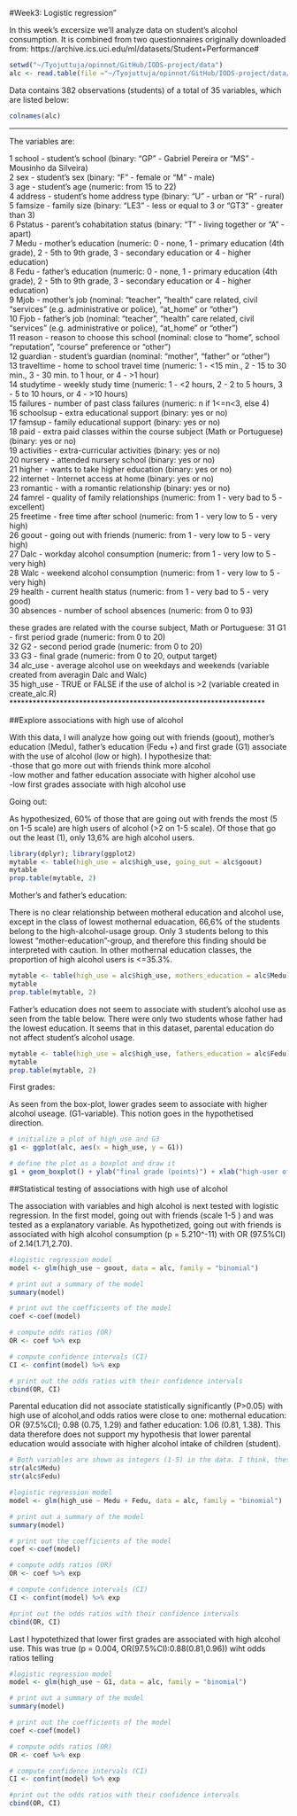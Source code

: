 #Week3: Logistic regression"

In this week's excersize we'll analyze data on student's alcohol
consumption. It is combined from two questionnaires originally downloaded from: https://archive.ics.uci.edu/ml/datasets/Student+Performance#

```r
setwd("~/Tyojuttuja/opinnot/GitHub/IODS-project/data")
alc <- read.table(file ="~/Tyojuttuja/opinnot/GitHub/IODS-project/data/student_alc.txt", sep= "\t")
```
Data contains 382 observations (students) of a total of 35 variables, which are listed below:

```r
colnames(alc)
```
***********************************************************************
The variables are:<br/>

1 school - student's school (binary: "GP" - Gabriel Pereira or "MS" - Mousinho da Silveira)<br/>
2 sex - student's sex (binary: "F" - female or "M" - male)<br/>
3 age - student's age (numeric: from 15 to 22)<br/>
4 address - student's home address type (binary: "U" - urban or "R" - rural)<br/>
5 famsize - family size (binary: "LE3" - less or equal to 3 or "GT3" - greater than 3)<br/>
6 Pstatus - parent's cohabitation status (binary: "T" - living together or "A" - apart)<br/>
7 Medu - mother's education (numeric: 0 - none,  1 - primary education (4th grade), 2 - 5th to 9th grade, 3 - secondary education or 4 - higher education)<br/>
8 Fedu - father's education (numeric: 0 - none,  1 - primary education (4th grade), 2 - 5th to 9th grade, 3 - secondary education or 4 - higher education)<br/>
9 Mjob - mother's job (nominal: "teacher", "health" care related, civil "services" (e.g. administrative or police), "at_home" or "other")<br/>
10 Fjob - father's job (nominal: "teacher", "health" care related, civil "services" (e.g. administrative or police), "at_home" or "other")<br/>
11 reason - reason to choose this school (nominal: close to "home", school "reputation", "course" preference or "other")<br/>
12 guardian - student's guardian (nominal: "mother", "father" or "other")<br/>
13 traveltime - home to school travel time (numeric: 1 - <15 min., 2 - 15 to 30 min., 3 - 30 min. to 1 hour, or 4 - >1 hour)<br/>
14 studytime - weekly study time (numeric: 1 - <2 hours, 2 - 2 to 5 hours, 3 - 5 to 10 hours, or 4 - >10 hours)<br/>
15 failures - number of past class failures (numeric: n if 1<=n<3, else 4)<br/>
16 schoolsup - extra educational support (binary: yes or no)<br/>
17 famsup - family educational support (binary: yes or no)<br/>
18 paid - extra paid classes within the course subject (Math or Portuguese) (binary: yes or no)<br/>
19 activities - extra-curricular activities (binary: yes or no)<br/>
20 nursery - attended nursery school (binary: yes or no)<br/>
21 higher - wants to take higher education (binary: yes or no)<br/>
22 internet - Internet access at home (binary: yes or no)<br/>
23 romantic - with a romantic relationship (binary: yes or no)<br/>
24 famrel - quality of family relationships (numeric: from 1 - very bad to 5 - excellent)<br/>
25 freetime - free time after school (numeric: from 1 - very low to 5 - very high)<br/>
26 goout - going out with friends (numeric: from 1 - very low to 5 - very high)<br/>
27 Dalc - workday alcohol consumption (numeric: from 1 - very low to 5 - very high)<br/>
28 Walc - weekend alcohol consumption (numeric: from 1 - very low to 5 - very high)<br/>
29 health - current health status (numeric: from 1 - very bad to 5 - very good)<br/>
30 absences - number of school absences (numeric: from 0 to 93)<br/>

these grades are related with the course subject, Math or Portuguese:
31 G1 - first period grade (numeric: from 0 to 20)<br/>
32 G2 - second period grade (numeric: from 0 to 20)<br/>
33 G3 - final grade (numeric: from 0 to 20, output target)<br/>
34 alc_use - average alcohol use on weekdays and weekends (variable created from averagin Dalc and Walc)<br/>
35 high_use - TRUE or FALSE if the use of alchol is >2 (variable created in create_alc.R)<br/>
******************************************************************<br/>

##Explore associations with high use of alcohol

With this data, I will analyze how going out with friends (goout), mother's education (Medu), father's education (Fedu
+) and first grade (G1) associate with the use of alcohol (low or high). I hypothesize that:<br/>
-those that go more out with friends think more alcohol<br/>
-low mother and father education associate with higher alcohol use<br/>
-low first grades associate with high alcohol use

Going out:<br/>

As hypothesized, 60% of those that are going out with frends the most (5 on 1-5 scale) are high users of alcohol (>2 on 1-5 scale). Of those that go out the least (1), only 13,6% are high alcohol users.

```r
library(dplyr); library(ggplot2)
mytable <- table(high_use = alc$high_use, going_out = alc$goout)
mytable
prop.table(mytable, 2)
```

Mother's and father's education: <br/>

There is no clear relationship between motheral education and alcohol use, except in the class of lowest mothernal eduacation, 66,6% of the students belong to the high-alcohol-usage group. Only 3 students belong to this lowest "mother-education"-group, and therefore this finding should be interpreted with caution. In other mothernal education classes, the proportion of high alcohol users is <=35.3%.

```r
mytable <- table(high_use = alc$high_use, mothers_education = alc$Medu)
mytable
prop.table(mytable, 2)
```

Father's education does not seem to associate with student's alcohol use as seen from the table below. There were only two students whose father had the lowest education. It seems that in this dataset, parental education do not affect student's alcohol usage.

```r
mytable <- table(high_use = alc$high_use, fathers_education = alc$Fedu)
mytable
prop.table(mytable, 2)
```

First grades:

As seen from the box-plot, lower grades seem to associate with higher alcohol useage. (G1-variable). This notion goes in the hypothetised direction.

```r
# initialize a plot of high_use and G3
g1 <- ggplot(alc, aes(x = high_use, y = G1))

# define the plot as a boxplot and draw it
g1 + geom_boxplot() + ylab("final grade (points)") + xlab("high-user of alcohol")
```

##Statistical testing of associations with high use of alcohol

The association with variables and high alcohol is next tested with logistic regression. In the first model, going out with friends (scale 1-5 ) and was tested as a explanatory variable. As hypothetized, going out with friends is associated with high alcohol consumption (p = 5.210^-11) with 
OR (97.5%CI) of 2.14(1.71,2.70).

```r
#logistic regression model
model <- glm(high_use ~ goout, data = alc, family = "binomial")

# print out a summary of the model
summary(model)
```

```r
# print out the coefficients of the model
coef <-coef(model)

# compute odds ratios (OR)
OR <- coef %>% exp

# compute confidence intervals (CI)
CI <- confint(model) %>% exp
```

```r
# print out the odds ratios with their confidence intervals
cbind(OR, CI)
```

Parental education did not associate statistically significantly (P>0.05) with high use of alcohol,and odds ratios were close to one: mothernal education: OR (97.5%CI); 0.98 (0.75, 1.29) and father education: 1.06 (0.81, 1.38). This data therefore does not support my hypothesis that lower parental education would associate with higher alcohol intake of children (student).

```r
# Both variables are shown as integers (1-5) in the data. I think, these variables could have also been presented as factors, because education has true levels. No changes were made however, parental education was stuedied with numeric (integers 1-5 ) values.
str(alc$Medu)
str(alc$Fedu)
```

```r
#logistic regression model
model <- glm(high_use ~ Medu + Fedu, data = alc, family = "binomial")

# print out a summary of the model
summary(model)
```

```r
# print out the coefficients of the model
coef <-coef(model)

# compute odds ratios (OR)
OR <- coef %>% exp

# compute confidence intervals (CI)
CI <- confint(model) %>% exp
```

```r
#print out the odds ratios with their confidence intervals
cbind(OR, CI)
```

Last I hypotethized that lower first grades are associated with high alcohol use. This was true (p = 0.004, OR(97.5%CI):0.88(0.81,0.96)) wiht odds ratios telling 

```r
#logistic regression model
model <- glm(high_use ~ G1, data = alc, family = "binomial")

# print out a summary of the model
summary(model)
```

```r
# print out the coefficients of the model
coef <-coef(model)

# compute odds ratios (OR)
OR <- coef %>% exp

# compute confidence intervals (CI)
CI <- confint(model) %>% exp
```

```r
#print out the odds ratios with their confidence intervals
cbind(OR, CI)
```
